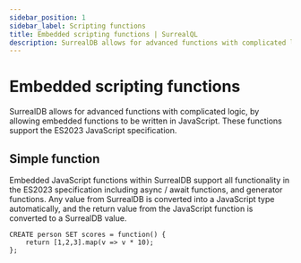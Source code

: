 ```yaml
---
sidebar_position: 1
sidebar_label: Scripting functions
title: Embedded scripting functions | SurrealQL
description: SurrealDB allows for advanced functions with complicated logic, by allowing embedded functions to be written in JavaScript.
---
```


# Embedded scripting functions

SurrealDB allows for advanced functions with complicated logic, by allowing embedded functions to be written in JavaScript. These functions support the ES2023 JavaScript specification.

## Simple function

Embedded JavaScript functions within SurrealDB support all functionality in the ES2023 specification including async / await functions, and generator functions. Any value from SurrealDB is converted into a JavaScript type automatically, and the return value from the JavaScript function is converted to a SurrealDB value.

```surql
CREATE person SET scores = function() {
	return [1,2,3].map(v => v * 10);
};
```

